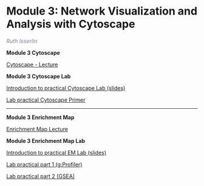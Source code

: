 # Module 3: Network Visualization and Analysis with Cytoscape

 *<font color="#827e9c">Ruth Isserlin</font>*
 
 **Module 3 Cytoscape** 
 
 [Cytoscape - Lecture](./lectures/Pathways_2024_Module3-part1-Cytoscape-RI.pdf)
 
 **Module 3 Cytoscape Lab**

[Introduction to practical Cytoscape Lab (slides)](./lectures/Pathways_2024_Module3_cytoscape_lab_introduction_RI.pdf)

[Lab practical Cytoscape Primer](#cytoscape_mod3) 
 
---- 
 
 **Module 3 Enrichment Map** 
    
[Enrichment Map Lecture](./lectures/Pathways_2024_Module3-part2-EM-RI.pdf) 
 
 **Module 3 Enrichment Map Lab**

[Introduction to practical EM Lab (slides)](./lectures/Pathways_2024_Module3_EM_lab_introduction_RI.pdf)
 
[Lab practical part 1 (g:Profiler)](#gprofiler_mod3)   

[Lab practical part 2 (GSEA)](#gseq_mod3)  
